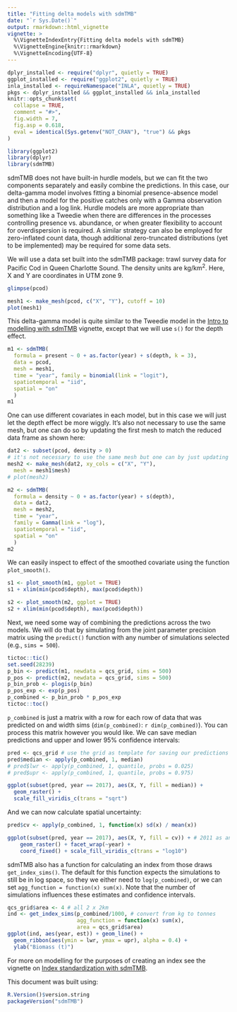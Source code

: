 ```yaml
---
title: "Fitting delta models with sdmTMB"
date: "`r Sys.Date()`"
output: rmarkdown::html_vignette
vignette: >
  %\VignetteIndexEntry{Fitting delta models with sdmTMB}
  %\VignetteEngine{knitr::rmarkdown}
  %\VignetteEncoding{UTF-8}
---
```


```r
dplyr_installed <- require("dplyr", quietly = TRUE)
ggplot_installed <- require("ggplot2", quietly = TRUE)
inla_installed <- requireNamespace("INLA", quietly = TRUE)
pkgs <- dplyr_installed && ggplot_installed && inla_installed
knitr::opts_chunk$set(
  collapse = TRUE,
  comment = "#>",
  fig.width = 7,
  fig.asp = 0.618,
  eval = identical(Sys.getenv("NOT_CRAN"), "true") && pkgs
)
```

```r
library(ggplot2)
library(dplyr)
library(sdmTMB)
```

<!-- # ```{r packages, message=FALSE, warning=FALSE, cache=FALSE} -->
<!-- # library(TMB) -->
<!-- # library(VAST) -->
<!-- # library(sp) -->
<!-- # library(sdmTMB) -->
<!-- # library(here) -->
<!-- # ``` -->

sdmTMB does not have built-in hurdle models, but we can fit the two components separately and easily combine the predictions. 
In this case, our delta-gamma model involves fitting a binomial presence-absence model and then a model for the positive catches only with a Gamma observation distribution and a log link. 
Hurdle models are more appropriate than something like a Tweedie when there are differences in the processes controlling presence vs. abundance, or when greater flexibility to account for overdispersion is required.
A similar strategy can also be employed for zero-inflated count data, though additional zero-truncated distributions (yet to be implemented) may be required for some data sets. 

We will use a data set built into the sdmTMB package: trawl survey data for Pacific Cod in Queen Charlotte Sound. The density units are kg/km^2^. Here, X and Y are coordinates in UTM zone 9.

```r
glimpse(pcod)
```


```r
mesh1 <- make_mesh(pcod, c("X", "Y"), cutoff = 10)
plot(mesh1)
```

This delta-gamma model is quite similar to the Tweedie model in the [Intro to modelling with sdmTMB](https://https://pbs-assess.github.io/sdmTMB/articles/basic-intro.html) vignette, except that we will use `s()` for the depth effect.

```r
m1 <- sdmTMB(
  formula = present ~ 0 + as.factor(year) + s(depth, k = 3), 
  data = pcod, 
  mesh = mesh1, 
  time = "year", family = binomial(link = "logit"),
  spatiotemporal = "iid", 
  spatial = "on"
  )
m1
```

One can use different covariates in each model, but in this case we will just let the depth effect be more wiggly. 
It's also not necessary to use the same mesh, but one can do so by updating the first mesh to match the reduced data frame as shown here:

```r
dat2 <- subset(pcod, density > 0)
# it's not necessary to use the same mesh but one can by just updating the first mesh to match
mesh2 <- make_mesh(dat2, xy_cols = c("X", "Y"),
  mesh = mesh1$mesh)
# plot(mesh2)

m2 <- sdmTMB(
  formula = density ~ 0 + as.factor(year) + s(depth), 
  data = dat2, 
  mesh = mesh2, 
  time = "year", 
  family = Gamma(link = "log"),
  spatiotemporal = "iid", 
  spatial = "on"
  )
m2
```

We can easily inspect to effect of the smoothed covariate using the function `plot_smooth()`.

```r
s1 <- plot_smooth(m1, ggplot = TRUE) 
s1 + xlim(min(pcod$depth), max(pcod$depth))
```

```r
s2 <- plot_smooth(m2, ggplot = TRUE) 
s2 + xlim(min(pcod$depth), max(pcod$depth))
```

Next, we need some way of combining the predictions across the two models. 
We will do that by simulating from the joint parameter precision matrix using the `predict()` function with any number of simulations selected (e.g., `sims = 500`). 
<!-- Here, we use fewer for speed, but more is always better. -->

```r
tictoc::tic()
set.seed(28239)
p_bin <- predict(m1, newdata = qcs_grid, sims = 500)
p_pos <- predict(m2, newdata = qcs_grid, sims = 500)
p_bin_prob <- plogis(p_bin)
p_pos_exp <- exp(p_pos)
p_combined <- p_bin_prob * p_pos_exp
tictoc::toc()
```

`p_combined` is just a matrix with a row for each row of data that was predicted on and width sims (`dim(p_combined)`: `r dim(p_combined)`). 
You can process this matrix however you would like. 
We can save median predictions and upper and lower 95% confidence intervals:

```r
pred <- qcs_grid # use the grid as template for saving our predictions
pred$median <- apply(p_combined, 1, median)
# pred$lwr <- apply(p_combined, 1, quantile, probs = 0.025)
# pred$upr <- apply(p_combined, 1, quantile, probs = 0.975)

ggplot(subset(pred, year == 2017), aes(X, Y, fill = median)) +
  geom_raster() +
  scale_fill_viridis_c(trans = "sqrt")
```

And we can now calculate spatial uncertainty:

```r
pred$cv <- apply(p_combined, 1, function(x) sd(x) / mean(x))

ggplot(subset(pred, year == 2017), aes(X, Y, fill = cv)) + # 2011 as an example
    geom_raster() + facet_wrap(~year) +
    coord_fixed() + scale_fill_viridis_c(trans = "log10")
```

sdmTMB also has a function for calculating an index from those draws `get_index_sims()`.
The default for this function expects the simulations to still be in log space, so they we either need to `log(p_combined)`, or we can set `agg_function = function(x) sum(x)`. 
Note that the number of simulations influences these estimates and confidence intervals.

```r
qcs_grid$area <- 4 # all 2 x 2km
ind <- get_index_sims(p_combined/1000, # convert from kg to tonnes
                      agg_function = function(x) sum(x), 
                      area = qcs_grid$area)
ggplot(ind, aes(year, est)) + geom_line() +
  geom_ribbon(aes(ymin = lwr, ymax = upr), alpha = 0.4) +
  ylab("Biomass (t)")
```
For more on modelling for the purposes of creating an index see the vignette on [Index standardization with sdmTMB](https://https://pbs-assess.github.io/sdmTMB/articles/index-standardization.html).

This document was built using:

```r
R.Version()$version.string
packageVersion("sdmTMB")
```
